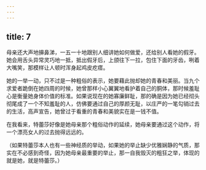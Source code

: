 ```yaml
---
---
---
```

title: 7
---




母亲还大声地擤鼻涕，一五一十地跟别人细讲她如何做爱，还给别人看她的假牙。她会用舌头异常灵巧地一抵，抵出假牙后，上颌往下一拉，包住下面的牙齿，咧着大嘴笑，那模样让人顿时浑身起鸡皮疙瘩。

她的一举一动，只不过是一种粗俗的表示，她要藉此抛却她的青春和美丽。当九个求爱者跪倒在她四周的时候，她曾那样小心翼翼地看护着自己的胴体，那时候羞耻心是衡量她身体价值的标准。如果说现在的她寡廉鲜耻，那的确是因为她已经彻头彻尾成了一个不知羞耻的人，仿佛要通过自己的厚颜无耻，以庄严的一笔勾销过去的生活，高声宣告，她曾过于看重的青春和美貌实在是一钱不值。

在我看来，特蕾莎好像是她母亲那个粗俗动作的延续，她母亲要通过这个动作，将一个漂亮女人的过去抛得远远的。

（如果特蕾莎本人也有一些神经质的举动，如果她的举止缺少优雅娴静的气质，那实在不必感到奇怪，因为她母亲最重要的举止，那一自我毁灭的粗狂之举，体现的就是她，就是特蕾莎。）